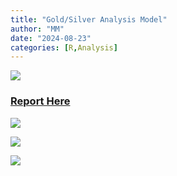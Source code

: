 ```yaml
---
title: "Gold/Silver Analysis Model"
author: "MM"
date: "2024-08-23"
categories: [R,Analysis]
---
```


![](metal.webp)

### [Report Here](https://afaaqitc.github.io/Gold_Silver_Model/){target="_blank"}

![](a.png)

![](b.png)

![](c.png)
